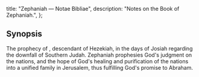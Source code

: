   title: "Zephaniah — Notae Bibliae",
  description: "Notes on the Book of Zephaniah.",
};

<Initial text="Zephaniah"/>

## Synopsis

The prophecy of <Definition lang="hebrew" anchor="tzefanya" text="Zephaniah" />, descendant of Hezekiah, in the days of Josiah regarding the downfall of Southern Judah. Zephaniah prophesies God's judgment on the nations, and the hope of God's healing and purification of the nations into a unified family in Jerusalem, thus fulfilling God's promise to Abraham.
